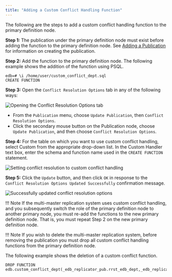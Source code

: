 ```yaml
---
title: "Adding a Custom Conflict Handling Function"
---
```


<div id="adding_custom_conflict_handling_function" class="registered_link"></div>

The following are the steps to add a custom conflict handling function to the primary definition node.

**Step 1:** The publication under the primary definition node must exist before adding the function to the primary definition node. See [Adding a Publication](../../02_creating_publication_mmr/#add_pub_mmr) for information on creating the publication.

**Step 2:** Add the function to the primary definition node. The following example shows the addition of the function using PSQL.

```text
edb=# \i /home/user/custom_conflict_dept.sql
CREATE FUNCTION
```

**Step 3:** Open the `Conflict Resolution Options` tab in any of the following ways:

![Opening the Conflict Resolution Options tab](/../../../images/image139.png)

-   From the `Publication` menu, choose `Update Publication`, then `Conflict Resolution Options`.
-   Click the secondary mouse button on the Publication node, choose `Update Publication`, and then choose `Conflict Resolution Options`.

**Step 4:** For the table on which you want to use custom conflict handling, select Custom from the appropriate drop-down list. In the Custom Handler text box, enter the schema and function name used in the `CREATE FUNCTION` statement.

![Setting conflict resolution to custom conflict handling](/../../../images/image140.png)

**Step 5:** Click the `Update` button, and then click `OK` in response to the `Conflict Resolution Options Updated Successfully` confirmation message.

![Successfully updated conflict resolution options](/../../../images/image141.png)

!!! Note
    If the multi-master replication system uses custom conflict handling, and you subsequently switch the role of the primary definition node to another primary node, you must re-add the functions to the new primary definition node. That is, you must repeat Step 2 on the new primary definition node.

!!! Note
    If you wish to delete the multi-master replication system, before removing the publication you must drop all custom conflict handling functions from the primary definition node.

The following example shows the deletion of a custom conflict function.

```text
DROP FUNCTION edb.custom_conflict_dept(_edb_replicator_pub.rrst_edb_dept,_edb_replicator_pub.rrst_edb_dept,varchar);
```

